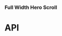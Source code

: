 
<Meta title="Components/FullWidthHeroScroll" component={FullWidthHeroScroll} />

### Full Width Hero Scroll

<Canvas>
  <Story name="Full Width Hero Scroll">
    <GridOverlay isActive={knobs.boolean('isActive', false, 'Grid overlay')} hasInvertedColours={knobs.boolean('hasInvertedColours', false, 'Grid overlay')} />
    <FullWidthHeroScroll
      backgroundImage={FullWidthHeroScrollFixture.backgroundImage}
      backgroundMediaType={knobs.select('backgroundMediaType', ['video', 'image'], FullWidthHeroScrollFixture.backgroundMediaType, 'Presentation')}
      backgroundVideo={FullWidthHeroScrollFixture.backgroundVideo}
      copy={FullWidthHeroScrollFixture.copy}
      cta={FullWidthHeroScrollFixture.cta}
      eyebrow={FullWidthHeroScrollFixture.eyebrow}
      hasSerifFontHeading={knobs.boolean('hasSerifFontHeading', false, 'Presentation')}
      hasTopOffset={knobs.boolean('hasTopOffset', false, 'Presentation')}
      heading={FullWidthHeroScrollFixture.heading}
      id={FullWidthHeroScrollFixture.id}
      textBlocks={FullWidthHeroScrollFixture.textBlocks}
      theme={knobs.select('theme', ['dark', 'light'], 'light', 'Presentation')}
    />
  </Story>
</Canvas>

# API

<ArgsTable of={FullWidthHeroScroll} />
